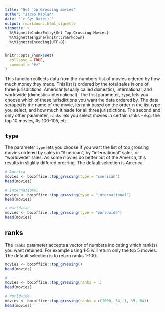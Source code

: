 ---
title: "Get Top Grossing movies"
author: "Jacob Kaplan"
date: "`r Sys.Date()`"
output: rmarkdown::html_vignette
vignette: >
  %\VignetteIndexEntry{Get Top Grossing Movies}
  %\VignetteEngine{knitr::rmarkdown}
  %\VignetteEncoding{UTF-8}
---

```{r setup, include = FALSE}
knitr::opts_chunk$set(
  collapse = TRUE,
  comment = "#>"
)
```

This function collects data from the-numbers' list of movies ordered by how much money they made. This list is ordered by the total sales in one of three jurisdictions: American(usually called domestic), international, and worldwide (domestic+international). The first parameter, `type`, lets you choose which of these jurisdictions you want the data ordered by. The data scraped is the name of the movie, its rank based on the order in the list type you select, and how much it made for all three jurisdictions. The second and only other parameter, `ranks` lets you select movies in certain ranks - e.g. the top 10 movies, #s 100-105, etc.

## `type`

The parameter `type` lets you choose if you want the list of top grossing movies ordered by sales in "American", by "international" sales, or "worldwide" sales. As some movies do better out of the America, this results in slightly differed ordering. The default selection is America.

```{r}
# America
movies <- boxoffice::top_grossing(type = "American")
head(movies)
```

```{r}
# International
movies <- boxoffice::top_grossing(type = "international")
head(movies)
```

```{r}
# Worldwide
movies <- boxoffice::top_grossing(type = "worldwide")
head(movies)
```

## ranks

The `ranks` parameter accepts a vector of numbers indicating which rank(s) you want returned. For example using 1-5 will return only the top 5 movies. The default selection is to return ranks 1-100.

```{r}
movies <- boxoffice::top_grossing()
head(movies)
```

```{r}
# 
movies <- boxoffice::top_grossing(ranks = 1)
head(movies)
```

```{r}
# Worldwide
movies <- boxoffice::top_grossing(ranks = c(1000, 34, 1, 55, 64))
head(movies)
```
